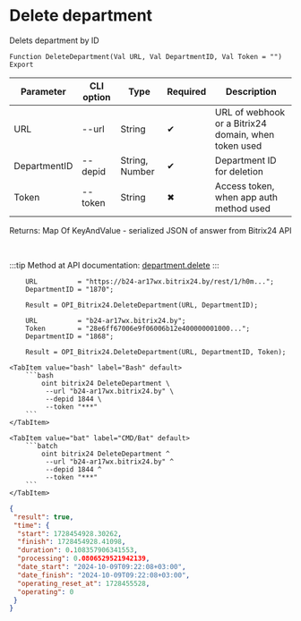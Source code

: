 ﻿---
sidebar_position: 4
---


# Delete department
 Delets department by ID



`Function DeleteDepartment(Val URL, Val DepartmentID, Val Token = "") Export`

  | Parameter | CLI option | Type | Required | Description |
  |-|-|-|-|-|
  | URL | --url | String | &#x2714; | URL of webhook or a Bitrix24 domain, when token used |
  | DepartmentID | --depid | String, Number | &#x2714; | Department ID for deletion |
  | Token | --token | String | &#x2716; | Access token, when app auth method used |

  
  Returns:  Map Of KeyAndValue - serialized JSON of answer from Bitrix24 API

<br/>

:::tip
Method at API documentation: [department.delete](https://dev.1c-bitrix.ru/rest_help/departments/department_delete.php)
:::
<br/>



```bsl title="1C:Enterprise/OneScript code example"
    URL          = "https://b24-ar17wx.bitrix24.by/rest/1/h0m...";
    DepartmentID = "1870";

    Result = OPI_Bitrix24.DeleteDepartment(URL, DepartmentID);

    URL          = "b24-ar17wx.bitrix24.by";
    Token        = "28e6ff67006e9f06006b12e400000001000...";
    DepartmentID = "1868";

    Result = OPI_Bitrix24.DeleteDepartment(URL, DepartmentID, Token);
```
 

 <Tabs>
  
    <TabItem value="bash" label="Bash" default>
        ```bash
            oint bitrix24 DeleteDepartment \
             --url "b24-ar17wx.bitrix24.by" \
             --depid 1844 \
             --token "***"
        ```
    </TabItem>
  
    <TabItem value="bat" label="CMD/Bat" default>
        ```batch
            oint bitrix24 DeleteDepartment ^
             --url "b24-ar17wx.bitrix24.by" ^
             --depid 1844 ^
             --token "***"
        ```
    </TabItem>
</Tabs>


```json title="Result"
{
 "result": true,
 "time": {
  "start": 1728454928.30262,
  "finish": 1728454928.41098,
  "duration": 0.108357906341553,
  "processing": 0.0806529521942139,
  "date_start": "2024-10-09T09:22:08+03:00",
  "date_finish": "2024-10-09T09:22:08+03:00",
  "operating_reset_at": 1728455528,
  "operating": 0
 }
}
```
